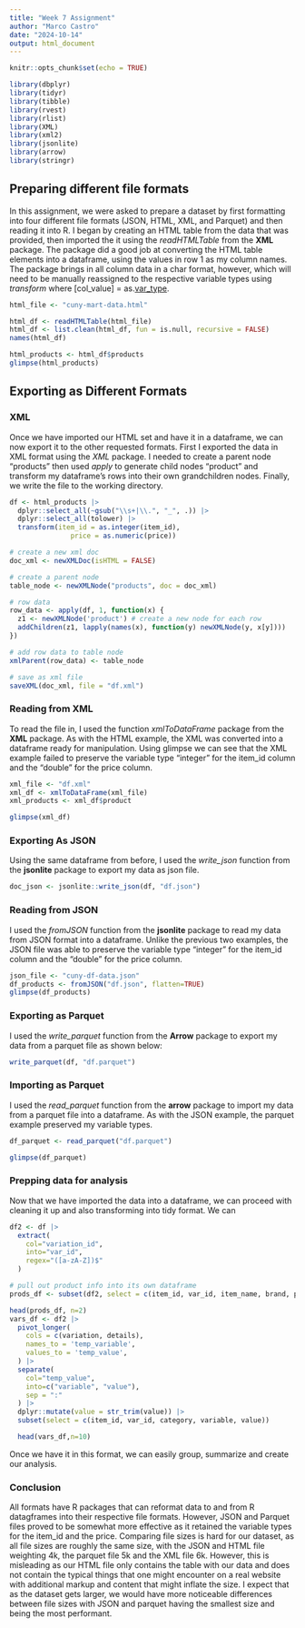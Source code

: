 ```yaml
---
title: "Week 7 Assignment"
author: "Marco Castro"
date: "2024-10-14"
output: html_document
---
```


```r
knitr::opts_chunk$set(echo = TRUE)

library(dbplyr)
library(tidyr)
library(tibble)
library(rvest)
library(rlist)
library(XML)
library(xml2)
library(jsonlite)
library(arrow)
library(stringr)
```

## Preparing different file formats

In this assignment, we were asked to prepare a dataset by first formatting into four different file formats (JSON, HTML, XML, and Parquet) and then reading it into R. I began by creating an HTML table from the data that was provided, then imported the it using the  _readHTMLTable_ from the __XML__ package. The package did a good job at converting the HTML table elements into a dataframe, using the values in row 1 as my column names. The package brings in all column data in a char format, however, which will need to be manually reassigned to the respective variable types using _transform_ where [col_value] = as.[var_type]([col_value]).

```r

html_file <- "cuny-mart-data.html"

html_df <- readHTMLTable(html_file)
html_df <- list.clean(html_df, fun = is.null, recursive = FALSE)
names(html_df)

html_products <- html_df$products
glimpse(html_products)

```

## Exporting as Different Formats
### XML

Once we have imported our HTML set and have it in a dataframe, we can now export it to the other requested formats. First I exported the data in XML format using the _XML_ package. I needed to create a parent node "products" then used _apply_ to generate child nodes "product" and transform my dataframe's rows into their own grandchildren nodes. Finally, we write the file to the working directory.

```r

df <- html_products |>
  dplyr::select_all(~gsub("\\s+|\\.", "_", .)) |> 
  dplyr::select_all(tolower) |>
  transform(item_id = as.integer(item_id), 
               price = as.numeric(price))

# create a new xml doc
doc_xml <- newXMLDoc(isHTML = FALSE)

# create a parent node
table_node <- newXMLNode("products", doc = doc_xml)

# row data
row_data <- apply(df, 1, function(x) {
  z1 <- newXMLNode('product') # create a new node for each row
  addChildren(z1, lapply(names(x), function(y) newXMLNode(y, x[y])))
})

# add row data to table node
xmlParent(row_data) <- table_node

# save as xml file
saveXML(doc_xml, file = "df.xml")

```


### Reading from XML

To read the file in, I used the function _xmlToDataFrame_ package from the __XML__ package. As with the HTML example, the XML was converted into a dataframe ready for manipulation. Using glimpse we can see that the XML example failed to preserve the variable type "integer" for the item_id column and the "double" for the price column.

```r

xml_file <- "df.xml"
xml_df <- xmlToDataFrame(xml_file)
xml_products <- xml_df$product

glimpse(xml_df)
```

### Exporting As JSON

Using the same dataframe from before, I used the _write_json_ function from the __jsonlite__ package to export my data as json file.

```r
doc_json <- jsonlite::write_json(df, "df.json")

```

### Reading from JSON

I used the _fromJSON_ function from the __jsonlite__ package to read my data from JSON format into a dataframe. Unlike the previous two examples, the JSON file was able to preserve the variable type "integer" for the item_id column and the "double" for the price column.

```r

json_file <- "cuny-df-data.json"
df_products <- fromJSON("df.json", flatten=TRUE)
glimpse(df_products)
```

### Exporting as Parquet

I used the _write_parquet_ function from the __Arrow__ package to export my data from a parquet file as shown below:

```r

write_parquet(df, "df.parquet")

```

### Importing as Parquet

I used the _read_parquet_ function from the __arrow__ package to import my data from a parquet file into a dataframe. As with the JSON example, the parquet example preserved my variable types.

```r
 
df_parquet <- read_parquet("df.parquet") 

glimpse(df_parquet)
```

### Prepping data for analysis

Now that we have imported the data into a dataframe, we can proceed with cleaning it up and also transforming into tidy format. We can

```r

df2 <- df |>
  extract(
    col="variation_id",
    into="var_id",
    regex="([a-zA-Z])$"
  ) 

# pull out product info into its own dataframe
prods_df <- subset(df2, select = c(item_id, var_id, item_name, brand, price, category))

head(prods_df, n=2)
vars_df <- df2 |>
  pivot_longer(
    cols = c(variation, details),
    names_to = 'temp_variable',
    values_to = 'temp_value',
  ) |>
  separate(
    col="temp_value", 
    into=c("variable", "value"),
    sep = ":"
  ) |>
  dplyr::mutate(value = str_trim(value)) |>
  subset(select = c(item_id, var_id, category, variable, value))

  head(vars_df,n=10)
```

Once we have it in this format, we can easily group, summarize and create our analysis.


### Conclusion
All formats have R packages that can reformat data to and from R datagframes into their respective file formats. However, JSON and Parquet files proved to be somewhat more effective as it retained the variable types for the item_id and the price. Comparing file sizes is hard for our dataset, as all file sizes are roughly the same size, with the JSON and HTML file weighting 4k, the parquet file 5k and the XML file 6k. However, this is misleading as our HTML file only contains the table with our data and does not contain the typical things that one might encounter on a real website with additional markup and content that might inflate the size. I expect that as the dataset gets larger, we would have more noticeable differences between file sizes with JSON and parquet having the smallest size and being the most performant.